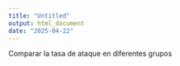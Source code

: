 ```yaml
---
title: "Untitled"
output: html_document
date: "2025-04-22"
---
```


Comparar la tasa de ataque en diferentes grupos
